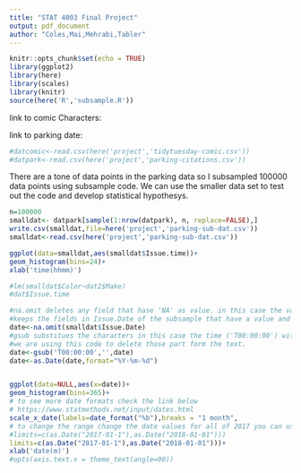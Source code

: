 ```yaml
---
title: "STAT 4003 Final Project"
output: pdf_document
author: "Coles,Mai,Mehrabi,Tabler"
---
```


```r
knitr::opts_chunk$set(echo = TRUE)
library(ggplot2)
library(here)
library(scales)
library(knitr)
source(here('R','subsample.R'))
```
link to comic Characters: \href{https://github.com/rfordatascience/tidytuesday/blob/master/data/2018-05-29/week9_comic_characters.csv}{here} 

link to parking date: \href{https://www.kaggle.com/cityofLA/los-angeles-parking-citations#parking-citations.csv}{here}


```r
#datcomic<-read.csv(here('project','tidytuesday-comic.csv'))
#datpark<-read.csv(here('project','parking-citations.csv'))
```

There are a tone of data points in the parking data so I subsampled 100000 data points  using subsample code. We can use the smaller data set to test out  the code and develop statistical hypothesys.

```r
n=100000
smalldat<- datpark[sample(1:nrow(datpark), n, replace=FALSE),]
write.csv(smalldat,file=here('project','parking-sub-dat.csv'))
smalldat<-read.csv(here('project','parking-sub-dat.csv'))
```

```r
ggplot(data=smalldat,aes(smalldat$Issue.time))+
geom_histogram(bins=24)+
xlab('time(hhmm)')

#lm(smalldat$Color~dat2$Make)
#dat$Issue.time
```


```r
#na.omit deletes any field that hase 'NA' as value. in this case the value "date" only
#keeps the fields in Issue.Date of the subsample that have a value and are not 'NA'.
date<-na.omit(smalldat$Issue.Date)
#gsub substitues the characters in this case the time ('T00:00:00') with nothing ('').
#we are using this code to delete those part form the text.
date<-gsub('T00:00:00','',date)
date<-as.Date(date,format="%Y-%m-%d")


ggplot(data=NULL,aes(x=date))+
geom_histogram(bins=365)+
# to see more date formats check the link below
# https://www.statmethods.net/input/dates.html
scale_x_date(labels=date_format("%b"),breaks = "1 month",
# to change the range change the date values for all of 2017 you can use:
#limits=c(as.Date("2017-01-1"),as.Date("2018-01-01")))
limits=c(as.Date("2017-01-1"),as.Date("2018-01-01")))+
xlab('date(m)')
#opts(axis.text.x = theme_text(angle=90))
```


